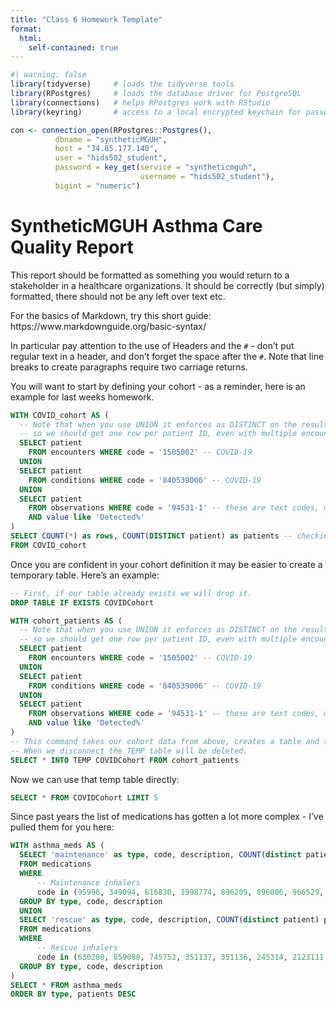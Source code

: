 ```yaml
---
title: "Class 6 Homework Template"
format: 
  html:
    self-contained: true
---
```


```r
#| warning: false
library(tidyverse)     # loads the tidyverse tools
library(RPostgres)     # loads the database driver for PostgreSQL
library(connections)   # helps RPostgres work with RStudio
library(keyring)       # access to a local encrypted keychain for passwords

con <- connection_open(RPostgres::Postgres(),
          dbname = "syntheticMGUH",
          host = "34.85.177.140",
          user = "hids502_student",
          password = key_get(service = "syntheticmguh", 
                             username = "hids502_student"),
          bigint = "numeric")
```

# SyntheticMGUH Asthma Care Quality Report

This report should be formatted as something you would return to a stakeholder in a healthcare organizations. It should be correctly (but simply) formatted, there should not be any left over text etc. 

For the basics of Markdown, try this short guide:
https://www.markdownguide.org/basic-syntax/

In particular pay attention to the use of Headers and the `#` - don't put regular text in a header, and don't forget the space after the `#`. Note that line breaks to create paragraphs require two carriage returns.

You will want to start by defining your cohort - as a reminder, here is an example for last weeks homework. 

```sql
WITH COVID_cohort AS (
  -- Note that when you use UNION it enforces as DISTINCT on the results
  -- so we should get one row per patient ID, even with multiple encounters etc
  SELECT patient 
    FROM encounters WHERE code = '1505002' -- COVID-19
  UNION
  SELECT patient 
    FROM conditions WHERE code = '840539006' -- COVID-19
  UNION
  SELECT patient 
    FROM observations WHERE code = '94531-1' -- these are text codes, maps to SARS-CoV-2 RNA Pnl Resp NAA+probe
    AND value like 'Detected%'
)
SELECT COUNT(*) as rows, COUNT(DISTINCT patient) as patients -- checking to see that you have one patient per row is good practice!
FROM COVID_cohort
```

Once you are confident in your cohort definition it may be easier to create a temporary table. Here's an example:

```sql
-- First, if our table already exists we will drop it.
DROP TABLE IF EXISTS COVIDCohort
```
```sql
WITH cohort_patients AS (
  -- Note that when you use UNION it enforces as DISTINCT on the results
  -- so we should get one row per patient ID, even with multiple encounters etc
  SELECT patient 
    FROM encounters WHERE code = '1505002' -- COVID-19
  UNION
  SELECT patient 
    FROM conditions WHERE code = '840539006' -- COVID-19
  UNION
  SELECT patient 
    FROM observations WHERE code = '94531-1' -- these are text codes, maps to SARS-CoV-2 RNA Pnl Resp NAA+probe
    AND value like 'Detected%'
)
-- This command takes our cohort data from above, creates a table and stores it in that temporary table. 
-- When we disconnect the TEMP table will be deleted.
SELECT * INTO TEMP COVIDCohort FROM cohort_patients
```

Now we can use that temp table directly:

```sql
SELECT * FROM COVIDCohort LIMIT 5

```

Since past years the list of medications has gotten a lot more complex - I've pulled them for you here:

```sql
WITH asthma_meds AS (
  SELECT 'maintenance' as type, code, description, COUNT(distinct patient) patients
  FROM medications
  WHERE
      -- Maintenance inhalers
      code in (95996, 349094, 616830, 1998774, 896209, 896006, 966529, 746815, 966524, 1547660, 1998772, 1536144)
  GROUP BY type, code, description
  UNION
  SELECT 'rescue' as type, code, description, COUNT(distinct patient) patients
  FROM medications
  WHERE
      -- Rescue inhalers
      code in (630208, 859088, 745752, 351137, 351136, 245314, 2123111, 746763)
  GROUP BY type, code, description
)
SELECT * FROM asthma_meds
ORDER BY type, patients DESC
```
